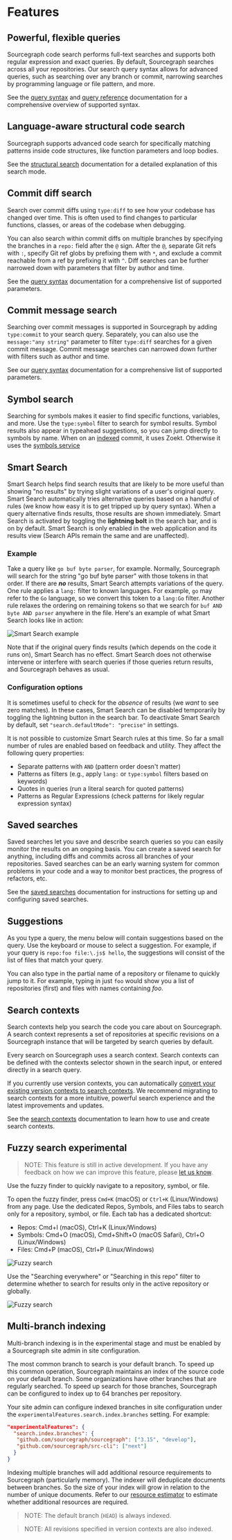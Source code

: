 # Features

## Powerful, flexible queries

Sourcegraph code search performs full-text searches and supports both regular expression and exact queries. By default, Sourcegraph searches across all your repositories. Our search query syntax allows for advanced queries, such as searching over any branch or commit, narrowing searches by programming language or file pattern, and more.

See the [query syntax](/code_search/reference/queries) and [query reference](/code_search/reference/language) documentation for a comprehensive overview of supported syntax.

## Language-aware structural code search

Sourcegraph supports advanced code search for specifically matching patterns inside code structures, like function parameters and loop bodies.

See the [structural search](/code_search/reference/structural) documentation for a detailed explanation of this search mode.

## Commit diff search

Search over commit diffs using `type:diff` to see how your codebase has changed over time. This is often used to find changes to particular functions, classes, or areas of the codebase when debugging.

You can also search within commit diffs on multiple branches by specifying the branches in a `repo:` field after the `@` sign. After the `@`, separate Git refs with `:`, specify Git ref globs by prefixing them with `*`, and exclude a commit reachable from a ref by prefixing it with `^`. Diff searches can be further narrowed down with parameters that filter by author and time.

See the [query syntax](/code_search/reference/queries#keywords-diff-and-commit-searches-only) documentation for a comprehensive list of supported parameters.

## Commit message search

Searching over commit messages is supported in Sourcegraph by adding `type:commit` to your search query. Separately, you can also use the `message:"any string"` parameter to filter `type:diff` searches for a given commit message. Commit message searches can narrowed down further with filters such as author and time.

See our [query syntax](/code_search/reference/queries#diff-and-commit-searches-only) documentation for a comprehensive list of supported parameters.

## Symbol search

Searching for symbols makes it easier to find specific functions, variables, and more. Use the `type:symbol` filter to search for symbol results. Symbol results also appear in typeahead suggestions, so you can jump directly to symbols by name. When on an [indexed](/admin/search#indexed-search) commit, it uses Zoekt. Otherwise it uses the [symbols service](/code_navigation/explanations/features#symbol-search)

## Smart Search

Smart Search helps find search results that are likely to be more useful than showing "no results" by trying slight variations of a user's original query. Smart Search automatically tries alternative queries based on a handful of rules (we know how easy it is to get tripped up by query syntax). When a query alternative finds results, those results are shown immediately. Smart Search is activated by toggling the **lightning bolt** in the search bar, and is on by default. Smart Search is only enabled in the web application and its results view (Search APIs remain the same and are unaffected).

### Example

Take a query like `go buf byte parser`, for example. Normally, Sourcegraph will search for the string "go buf byte parser" with those tokens in that order. If there are **_no_** results, Smart Search attempts variations of the query. One rule applies a `lang:` filter to known languages. For example, `go` may refer to the `Go` language, so we convert this token to a `lang:Go` filter. Another rule relaxes the ordering on remaining tokens so that we search for `buf AND byte AND parser` anywhere in the file. Here's an example of what Smart Search looks like in action:

<img src="https://storage.googleapis.com/sourcegraph-assets/about.sourcegraph.com/blog/2022/smart-search-example.png" alt="Smart Search example"/>

<br />

Note that if the original query finds results (which depends on the code it runs on), Smart Search has no effect. Smart Search does not otherwise intervene or interfere with search queries if those queries return results, and Sourcegraph behaves as usual.

### Configuration options

It is sometimes useful to check for the _absence_ of results (we _want_ to see zero matches). In these cases, Smart Search can be disabled temporarily by toggling the lightning button in the search bar. To deactivate Smart Search by default, set `"search.defaultMode": "precise"` in settings.

It is not possible to customize Smart Search rules at this time. So far a small number of rules are enabled based on feedback and utility. They affect the following query properties:

- Separate patterns with `AND` (pattern order doesn't matter)
- Patterns as filters (e.g., apply `lang:` or `type:symbol`  filters based on keywords)
- Quotes in queries (run a literal search for quoted patterns)
- Patterns as Regular Expressions (check patterns for likely regular expression syntax)

## Saved searches

Saved searches let you save and describe search queries so you can easily monitor the results on an ongoing basis. You can create a saved search for anything, including diffs and commits across all branches of your repositories. Saved searches can be an early warning system for common problems in your code and a way to monitor best practices, the progress of refactors, etc.

See the [saved searches](/code_search/how-to/saved_searches) documentation for instructions for setting up and configuring saved searches.

## Suggestions

As you type a query, the menu below will contain suggestions based on the query. Use the keyboard or mouse to select a suggestion. For example, if your query is `repo:foo file:\.js$ hello`, the suggestions will consist of the list of files that match your query.

You can also type in the partial name of a repository or filename to quickly jump to it. For example, typing in just `foo` would show you a list of repositories (first) and files with names containing _foo_.

## Search contexts

Search contexts help you search the code you care about on Sourcegraph. A search context represents a set of repositories at specific revisions on a Sourcegraph instance that will be targeted by search queries by default.

Every search on Sourcegraph uses a search context. Search contexts can be defined with the contexts selector shown in the search input, or entered directly in a search query.

If you currently use version contexts, you can automatically [convert your existing version contexts to search contexts](/admin/how-to/converting-version-contexts-to-search-contexts). We recommend migrating to search contexts for a more intuitive, powerful search experience and the latest improvements and updates.

See the [search contexts](/code_search/how-to/search_contexts) documentation to learn how to use and create search contexts.

## Fuzzy search <span class="badge badge-primary">experimental</span>

> NOTE: This feature is still in active development. If you have any feedback on how we can improve this feature, please [let us know](https://github.com/sourcegraph/sourcegraph/discussions/42874).

Use the fuzzy finder to quickly navigate to a repository, symbol, or file.

To open the fuzzy finder, press `Cmd+K` (macOS) or `Ctrl+K` (Linux/Windows) from any page. Use the dedicated Repos, Symbols, and Files tabs to search only for a repository, symbol, or file. Each tab has a dedicated shortcut:

- Repos: Cmd+I (macOS), Ctrl+K (Linux/Windows)
- Symbols: Cmd+O (macOS), Cmd+Shift+O (macOS Safari), Ctrl+O (Linux/Windows)
- Files: Cmd+P (macOS), Ctrl+P (Linux/Windows)

<img src="https://storage.googleapis.com/sourcegraph-assets/Fuzzy%20Finder%20-%20All.png" alt="Fuzzy search" />

Use the "Searching everywhere" or "Searching in this repo" filter to determine whether to search for results only in the active repository or globally.

<img src="https://storage.googleapis.com/sourcegraph-assets/Fuzzy%20Finder%20-%20Search%20Scope.png" alt="Fuzzy search" />

## Multi-branch indexing

<Callout type="note" title="Experimental"> Multi-branch indexing is in the experimental stage and must be enabled by a Sourcegraph site admin in site configuration.</Callout>

The most common branch to search is your default branch. To speed up this common operation, Sourcegraph maintains an index of the source code on your default branch. Some organizations have other branches that are regularly searched. To speed up search for those branches, Sourcegraph can be configured to index up to 64 branches per repository.

Your site admin can configure indexed branches in site configuration under the `experimentalFeatures.search.index.branches` setting. For example:

``` json
"experimentalFeatures": {
  "search.index.branches": {
   "github.com/sourcegraph/sourcegraph": ["3.15", "develop"],
   "github.com/sourcegraph/src-cli": ["next"]
  }
}
```

Indexing multiple branches will add additional resource requirements to Sourcegraph (particularly memory). The indexer will deduplicate documents between branches. So the size of your index will grow in relation to the number of unique documents. Refer to our [resource estimator](/admin/deploy/resource_estimator) to estimate whether additional resources are required.

> NOTE: The default branch (`HEAD`) is always indexed.

> NOTE: All revisions specified in version contexts are also indexed.
